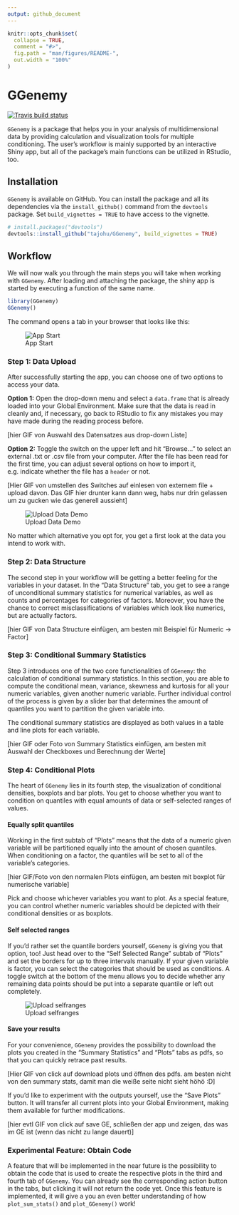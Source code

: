 ```yaml
---
output: github_document
---
```


<!-- README.md is generated from README.Rmd. Please edit that file -->

```r
knitr::opts_chunk$set(
  collapse = TRUE,
  comment = "#>",
  fig.path = "man/figures/README-",
  out.width = "100%"
)
```
# GGenemy

<!-- badges: start -->
  [![Travis build status](https://travis-ci.org/tajohu/GGenemy.svg?branch=master)](https://travis-ci.org/tajohu/GGenemy)
<!-- badges: end -->

`GGenemy` is a package that helps you in your analysis of multidimensional data by providing calculation and visualization tools for multiple conditioning. 
The user's workflow is mainly supported by an interactive Shiny app, but all of
the package's main functions can be utilized in RStudio, too. 

## Installation

`GGenemy` is available on GitHub. You can install the package and all its
dependencies via the `install_github()` command from the `devtools` package. Set `build_vignettes = TRUE` to have access to the vignette. 

``` r
# install.packages("devtools")
devtools::install_github("tajohu/GGenemy", build_vignettes = TRUE)
```

## Workflow

We will now walk you through the main steps you will take when working 
with `GGenemy`.
After loading and attaching the package, the shiny app is started by executing a 
function of the same name.

```r 
library(GGenemy)
GGenemy()
```
The command opens a tab in your browser that looks like this:

![App Start](images/app_start.png)

### Step 1: Data Upload

After successfully starting the app, you can choose one of two options to access your data.

**Option 1:** Open the drop-down menu and select a `data.frame` that is already loaded into your Global Environment. Make sure that the data is read in cleanly and, if necessary, go back to RStudio to fix any mistakes you may have made during the reading process before. 

[hier GIF von Auswahl des Datensatzes aus drop-down Liste]

**Option 2:** Toggle the switch on the upper left and hit "Browse..." to select an external .txt or .csv file from your computer. After the file has been read for the first time, you can adjust several options on how to import it, e.g. indicate whether the file has a `header` or not.

[Hier GIF von umstellen des Switches auf einlesen von externem file + upload davon. Das GIF hier drunter kann dann weg, habs nur drin gelassen um zu gucken wie das generell aussieht]

![Upload Data Demo](images/1.Gif_Data_Upload.gif)

No matter which alternative you opt for, you get a first look at the data you intend to work with. 

### Step 2: Data Structure

The second step in your workflow will be getting a better feeling for the variables in your dataset. In the "Data Structure" tab, you get to see a range of unconditional summary statistics for numerical variables, as well as counts and percentages for categories of factors. Moreover, you have the chance to correct misclassifications of variables which look like numerics, but are actually factors. 

[hier GIF von Data Structure einfügen, am besten mit Beispiel für Numeric -> Factor]

### Step 3: Conditional Summary Statistics

Step 3 introduces one of the two core functionalities of `GGenemy`: the calculation of conditional summary statistics. In this section, you are able to compute the conditional mean, variance, skewness and kurtosis for all your numeric variables,
given another numeric variable. Further individual control of the process is given by a slider bar that determines the amount of quantiles you want to partition the given variable into. 

The conditional summary statistics are displayed as both values in a table and line plots for each variable. 

[hier GIF oder Foto von Summary Statistics einfügen, am besten mit Auswahl der Checkboxes und Berechnung der Werte]

### Step 4: Conditional Plots

The heart of `GGenemy` lies in its fourth step, the visualization of conditional densities, boxplots and bar plots. You get to choose whether you want to condition on quantiles with equal amounts of data or self-selected ranges of values.

#### Equally split quantiles

Working in the first subtab of "Plots" means that the data of a numeric given variable will be partitioned equally into the amount of chosen quantiles. When conditioning on a factor, the quantiles will be set to all of the variable's categories. 

[hier GIF/Foto von den normalen Plots einfügen, am besten mit boxplot für numerische variable]

Pick and choose whichever variables you want to plot. As a special feature, you can control whether numeric variables should be depicted with their conditional densities or as boxplots. 

#### Self selected ranges

If you'd rather set the quantile borders yourself, `GGenemy` is giving you that option, too! Just head over to the "Self Selected Range" subtab of "Plots" and set the borders for up to three intervals manually. If your given variable is factor, you can select the categories that should be used as conditions. A toggle switch at the bottom of the menu allows you to decide whether any remaining data points should be put into a separate quantile or left out completely. 

![Upload selfranges](images/Selfranges_gif.gif)

#### Save your results

For your convenience, `GGenemy` provides the possibility to download the plots you created in the "Summary Statistics" and "Plots" tabs as pdfs, so that you can quickly retrace past results.

[Hier GIF von click auf download plots und öffnen des pdfs. am besten nicht von den summary stats, damit man die weiße seite nicht sieht höhö :D]

If you'd like to experiment with the outputs yourself, use the "Save Plots" button. It will transfer all current plots into your Global Environment, making them available for further modifications.

[hier evtl GIF von click auf save GE, schließen der app und zeigen, das was im GE ist (wenn das nicht zu lange dauert)]

### Experimental Feature: Obtain Code

A feature that will be implemented in the near future is the possibility to obtain the code that is used to create the respective plots in the third and fourth tab of `GGenemy`. You can already see the corresponding action button in the tabs, but clicking it will not return the code yet. Once this feature is implemented, it will give a you an even better understanding of how `plot_sum_stats()` and `plot_GGenemy()` work!

